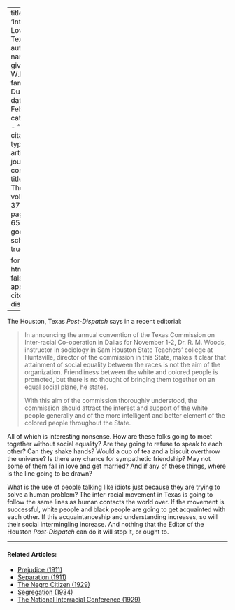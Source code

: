 
---
title: 'Interracial Love in Texas'
author:
  - name:
      given: W.E.B.
      family: Du Bois
date: Feb. 1930
categories: 
  - ""
citation: 
  type: article-journal
  container-title: The Crisis
  volume: 37
  issue: 2
  page: 64-65
google-scholar: true

format:
  html:
    toc: false
    appendix-cite-as: display
---


The Houston, Texas *Post-Dispatch* says in a recent editorial:

> In announcing the annual convention of the Texas Commission on Inter-racial Co-operation in Dallas for November 1-2, Dr. R. M. Woods, instructor in sociology in Sam Houston State Teachers' college at Huntsville, director of the commission in this State, makes it clear that attainment of social equality between the races is not the aim of the organization. Friendliness between the white and colored people is promoted, but there is no thought of bringing them together on an equal social plane, he states. <p> With this aim of the commission thoroughly understood, the commission should attract the interest and support of the white people generally and of the more intelligent and better element of the colored people throughout the State.

All of which is interesting nonsense. How are these folks going to meet together without social equality? Are they going to refuse to speak to each other? Can they shake hands? Would a cup of tea and a biscuit overthrow the universe? Is there any chance for sympathetic friendship? May not some of them fall in love and get married? And if any of these things, where is the line going to be drawn?

What is the use of people talking like idiots just because they are trying to solve a human problem? The inter-racial movement in Texas is going to follow the same lines as human contacts the world over. If the movement is successful, white people and black people are going to get acquainted with each other. If this acquaintanceship and understanding increases, so will their social intermingling increase. And nothing that the Editor of the Houston *Post-Dispatch* can do it will stop it, or ought to.

<!-- Similar articles start here -->

<hr>
#### Related Articles:

* [Prejudice (1911)](/Volumes/02/01/prejudice.html)
* [Separation (1911)](/Volumes/01/04/separation.html)
* [The Negro Citizen (1929)](/Volumes/36/05/negro_citizen.html)
* [Segregation (1934)](/Volumes/41/01/segregation.html)
* [The National Interracial Conference (1929)](/Volumes/36/02/national_interracial_conference.html)

<!-- Similar articles end here -->